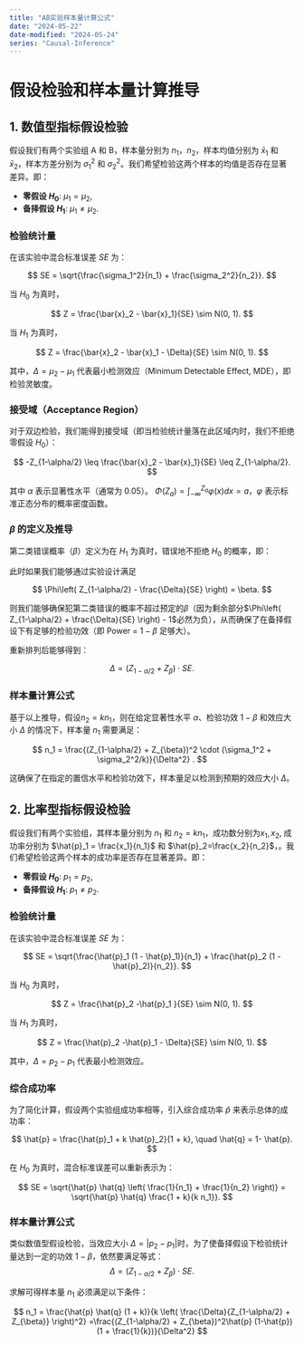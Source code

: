 ```yaml
---
title: "AB实验样本量计算公式"
date: "2024-05-22"
date-modified: "2024-05-24"
series: "Causal-Inference"
---
```


# 假设检验和样本量计算推导 

## 1. 数值型指标假设检验

假设我们有两个实验组 A 和 B，样本量分别为 $n_1，n_2$，样本均值分别为 $\bar{x}_1$ 和 $\bar{x}_2$，样本方差分别为 $\sigma_1^2$ 和 $\sigma_2^2$。我们希望检验这两个样本的均值是否存在显著差异。即：

- **零假设 $H_0$**: $\mu_1 = \mu_2,$
- **备择假设 $H_1$**: $\mu_1 \neq \mu_2.$

### 检验统计量

在该实验中混合标准误差 $SE$ 为：

$$
SE = \sqrt{\frac{\sigma_1^2}{n_1} + \frac{\sigma_2^2}{n_2}}.
$$

当 $H_0$ 为真时，

$$
Z = \frac{\bar{x}_2 - \bar{x}_1}{SE} \sim N(0, 1).
$$

当 $H_1$ 为真时，

$$
Z = \frac{\bar{x}_2 - \bar{x}_1 - \Delta}{SE} \sim N(0, 1).
$$

其中，$\Delta = \mu_2 - \mu_1$ 代表最小检测效应（Minimum Detectable Effect, MDE），即检验灵敏度。

### 接受域（Acceptance Region）

对于双边检验，我们能得到接受域（即当检验统计量落在此区域内时，我们不拒绝零假设 $H_0$）：

$$
-Z_{1-\alpha/2} \leq \frac{\bar{x}_2 - \bar{x}_1}{SE} \leq Z_{1-\alpha/2}.
$$

其中 $\alpha$ 表示显著性水平（通常为 0.05）。 $\Phi(Z_a) = \int_{-\infty}^{Z_a} \varphi(x) dx = a$，$\varphi$ 表示标准正态分布的概率密度函数。

### $\beta$ 的定义及推导

第二类错误概率（$\beta$）定义为在 $H_1$ 为真时，错误地不拒绝 $H_0$ 的概率，即：

\begin{align*}
\beta &= P(\text{retain } H_0 \mid H_0 \text{ is false})\\
&= P\left( -Z_{1-\alpha/2} \leq \frac{\bar{x}_2 - \bar{x}_1}{SE} \leq Z_{1-\alpha/2} \mid H_1 \right)\\
&= P\left( -Z_{1-\alpha/2} - \frac{\Delta}{SE}  \leq \frac{\bar{x}_2 - \bar{x}_1 - \Delta}{SE} \leq Z_{1-\alpha/2} - \frac{\Delta}{SE} \right)\\
&= \Phi\left( Z_{1-\alpha/2} - \frac{\Delta}{SE} \right) - \Phi\left( -Z_{1-\alpha/2} - \frac{\Delta}{SE} \right)\\
&= \Phi\left( Z_{1-\alpha/2} - \frac{\Delta}{SE} \right) + \Phi\left( Z_{1-\alpha/2} + \frac{\Delta}{SE} \right) - 1.
\end{align*}

此时如果我们能够通过实验设计满足

$$
\Phi\left( Z_{1-\alpha/2} - \frac{\Delta}{SE} \right) = \beta.
$$

则我们能够确保犯第二类错误的概率不超过预定的$\beta$（因为剩余部分$\Phi\left( Z_{1-\alpha/2} + \frac{\Delta}{SE} \right) - 1$必然为负），从而确保了在备择假设下有足够的检验功效（即 Power = $1 - \beta$ 足够大）。

重新排列后能够得到：

$$
\Delta = (Z_{1-\alpha/2} + Z_{\beta}) \cdot SE.
$$

### 样本量计算公式

基于以上推导，假设$n_2 = kn_1$，则在给定显著性水平 $\alpha$、检验功效 $1 - \beta$ 和效应大小 $\Delta$ 的情况下，样本量 $n_1$ 需要满足：

$$
n_1 = \frac{(Z_{1-\alpha/2} + Z_{\beta})^2 \cdot (\sigma_1^2 + \sigma_2^2/k)}{\Delta^2} .
$$

这确保了在指定的置信水平和检验功效下，样本量足以检测到预期的效应大小 $\Delta$。


## 2. 比率型指标假设检验

假设我们有两个实验组，其样本量分别为 $n_1$ 和 $n_2 = kn_1$，成功数分别为$x_1,x_2$, 成功率分别为 $\hat{p}_1 = \frac{x_1}{n_1}$ 和 $\hat{p}_2=\frac{x_2}{n_2}$，。我们希望检验这两个样本的成功率是否存在显著差异。即：

- **零假设 $H_0$**: $p_1 = p_2,$
- **备择假设 $H_1$**: $p_1 \neq p_2.$

### 检验统计量

在该实验中混合标准误差 $SE$ 为：

$$
SE = \sqrt{\frac{\hat{p}_1 (1 - \hat{p}_1)}{n_1} + \frac{\hat{p}_2 (1 - \hat{p}_2)}{n_2}}.
$$

当 $H_0$ 为真时，

$$
Z = \frac{\hat{p}_2 -\hat{p}_1 }{SE} \sim N(0, 1).
$$

当 $H_1$ 为真时，

$$
Z = \frac{\hat{p}_2 -\hat{p}_1 - \Delta}{SE} \sim N(0, 1).
$$

其中，$\Delta = p_2 - p_1$ 代表最小检测效应。

### 综合成功率
为了简化计算，假设两个实验组成功率相等，引入综合成功率 $\hat{p}$ 来表示总体的成功率：

$$
\hat{p} = \frac{\hat{p}_1 + k \hat{p}_2}{1 + k}, \quad \hat{q} = 1- \hat{p}.
$$

在 $H_0$ 为真时，混合标准误差可以重新表示为：

$$
SE = \sqrt{\hat{p} \hat{q} \left( \frac{1}{n_1} + \frac{1}{n_2} \right)}  = \sqrt{\hat{p} \hat{q} \frac{1 + k}{k n_1}}.
$$

### 样本量计算公式

类似数值型假设检验，当效应大小 $\Delta = |p_2 - p_1|$时，为了使备择假设下检验统计量达到一定的功效 $1 - \beta$，依然要满足等式：
$$
\Delta = (Z_{1-\alpha/2} + Z_{\beta}) \cdot SE.
$$


求解可得样本量 $n_1$ 必须满足以下条件：

$$
n_1 = \frac{\hat{p} \hat{q} (1 + k)}{k \left( \frac{\Delta}{Z_{1-\alpha/2} + Z_{\beta}} \right)^2} =\frac{(Z_{1-\alpha/2} + Z_{\beta})^2\hat{p} (1-\hat{p}) (1 + \frac{1}{k})}{\Delta^2}
$$


